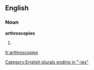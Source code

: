 ==English==

===Noun===
'''arthroscopies'''

# {{plural of|[[arthroscopy]]}}

[[Category:English plurals ending in "-ies"]]

[[fr:arthroscopies]]